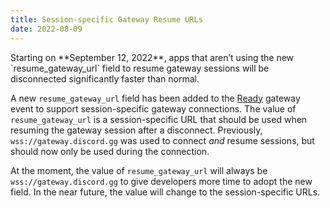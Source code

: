 ```yaml
---
title: Session-specific Gateway Resume URLs
date: 2022-08-09
---
```


<HelpMessage type="warn">
Starting on **September 12, 2022**, apps that aren’t using the new `resume_gateway_url` field to resume gateway sessions will be disconnected significantly faster than normal.
</HelpMessage>

A new `resume_gateway_url` field has been added to the [Ready](#DOCS_TOPICS_GATEWAY_EVENTS/ready) gateway event to support session-specific gateway connections. The value of `resume_gateway_url` is a session-specific URL that should be used when resuming the gateway session after a disconnect. Previously, `wss://gateway.discord.gg` was used to connect *and* resume sessions, but should now only be used during the connection.

At the moment, the value of `resume_gateway_url` will always be `wss://gateway.discord.gg` to give developers more time to adopt the new field. In the near future, the value will change to the session-specific URLs.
